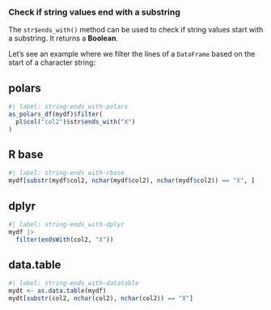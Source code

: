 ### Check if string values end with a substring

The `str$ends_with()` method can be used to check if string values start with a substring. It returns a **Boolean**.

Let's see an example where we filter the lines of a `DataFrame` based on the start of a character string:

::: {.panel-tabset}
## polars

```r
#| label: string-ends_with-polars
as_polars_df(mydf)$filter(
  pl$col("col2")$str$ends_with("X")
)
```

## R base

```r
#| label: string-ends_with-rbase
mydf[substr(mydf$col2, nchar(mydf$col2), nchar(mydf$col2)) == "X", ]
```

## dplyr

```r
#| label: string-ends_with-dplyr
mydf |>
  filter(endsWith(col2, "X"))
```

## data.table

```r
#| label: string-ends_with-datatable
mydt <- as.data.table(mydf) 
mydt[substr(col2, nchar(col2), nchar(col2)) == "X"]
```
:::

